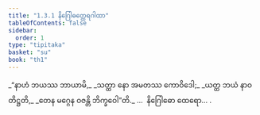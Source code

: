 ```yaml
---
title: "1.3.1 နိဂြေါဓတ္ထေရဂါထာ"
tableOfContents: false
sidebar:
  order: 1
type: "tipitaka"
basket: "su"
book: "th1"
---
```



<DynamicBreadcrumb />

<Division number="21" book="th1" e="ch" v="19" p="224">

<Paragraph number="50" type="verses" book="th1">
_“နာဟံ ဘယဿ ဘာယာမိ,_  
_သတ္ထာ နော အမတဿ ကောဝိဒေါ;_  
_ယတ္ထ ဘယံ နာဝတိဋ္ဌတိ,_  
_တေန မဂ္ဂေန ဝဇန္တိ ဘိက္ခဝေါ”တိ._  


</Paragraph>
</Division>

<Paragraph number="51" type="center" book="th1">
…  နိဂြေါဓော ထေရော… .
</Paragraph>